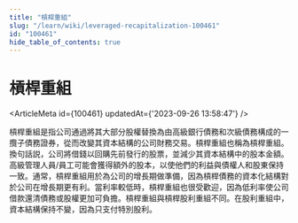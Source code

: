 ```yaml
---
title: "槓桿重組"
slug: "/learn/wiki/leveraged-recapitalization-100461"
id: "100461"
hide_table_of_contents: true
---
```



# 槓桿重組

<ArticleMeta id={100461} updatedAt={'2023-09-26 13:58:47'} />
<div className='border-solid border-b border-t-0 my-4 border-[var(--ifm-color-gray-300)]' />

槓桿重組是指公司通過將其大部分股權替換為由高級銀行債務和次級債務構成的一攬子債務證券，從而改變其資本結構的公司財務交易。槓桿重組也稱為槓桿重組。換句話説，公司將借錢以回購先前發行的股票，並減少其資本結構中的股本金額。高級管理人員/員工可能會獲得額外的股本，以使他們的利益與債權人和股東保持一致。通常，槓桿重組用於為公司的增長期做準備，因為槓桿債務的資本化結構對於公司在增長期更有利。當利率較低時，槓桿重組也很受歡迎，因為低利率使公司借款還清債務或股權更加可負擔。槓桿重組與槓桿股利重組不同。在股利重組中，資本結構保持不變，因為只支付特別股利。

